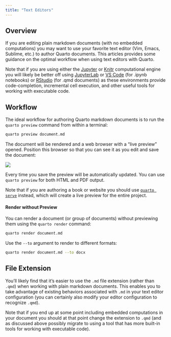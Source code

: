 ```yaml
---
title: "Text Editors"
---
```


## Overview

If you are editing plain markdown documents (with no embedded computations) you may want to use your favorite text editor (Vim, Emacs, Sublime, etc.) to author Quarto documents. This articles provides some guidance on the optimal workflow when using text editors with Quarto.

Note that if you are using either the [Jupyter](https://jupyter.org/) or [Knitr](https://yihui.org/knitr/) computational engine you will likely be better off using [JupyterLab](juptyer-lab.qmd) or [VS Code](vscode.qmd) (for .ipynb notebooks) or [RStudio](rstudio.qmd) (for .qmd documents) as these environments provide code-completion, incremental cell execution, and other useful tools for working with executable code.

## Workflow

The ideal workflow for authoring Quarto markdown documents is to run the `quarto preview` command from within a terminal:

``` bash
quarto preview document.md
```

The document will be rendered and a web browser with a "live preview" opened. Position this browser so that you can see it as you edit and save the document:

![](images/vim-preview.png)

Every time you save the preview will be automatically updated. You can use `quarto preview` for both HTML and PDF output.

::: {.callout-note appearance="simple"}
Note that if you are authoring a book or website you should use [`quarto serve`](../websites/website-basics.qmd#workflow) instead, which will create a live preview for the entire project.
:::

#### Render without Preview

You can render a document (or group of documents) without previewing them using the `quarto render` command:

``` bash
quarto render document.md
```

Use the `--to` argument to render to different formats:

``` bash
quarto render document.md --to docx
```

## File Extension

You'll likely find that it's easier to use the `.md` file extension (rather than `.qmd`) when working with plain markdown documents. This enables you to take advantage of existing behaviors associated with `.md` in your text editor configuration (you can certainly also modify your editor configuration to recognize `.qmd`).

Note that if you end up at some point including embedded computations in your document you should at that point change the extension to `.qmd` (and as discussed above possibly migrate to using a tool that has more built-in tools for working with executable code).
